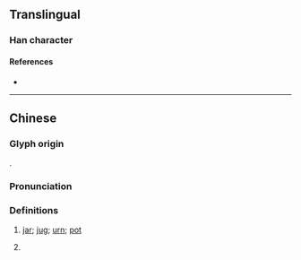 {{character info}}
==Translingual==

===Han character===
{{Han char|rn=98|rad=瓦|as=12|sn=17|four=42717|canj=GHMVN|ids=⿱彭瓦}}

====References====
* {{Han ref|kx=0752.050|dkj=21596|hdz=21431.140|uh=750F|ud=29967|bh=ED72|bd=60786}}

----

==Chinese==
{{zh-forms|alt=㼞,烹-Cantonese colloquial,𨭌-Cantonese colloquial}}

===Glyph origin===
{{Han compound|彭|瓦|ls=psc|c1=p|c2=s|t2=fired earthenware pottery}}.

===Pronunciation===
{{zh-pron
|m=bèng,pèng
|c=paang1,bong3,bong6,paang6,paang4
|c_note=paang1 - colloquial; bong3/bong6 - literary; paang6/paang4 - rare
|g=pang5
|mb=pa̿ng
|w=3ban
|mc=y
|oc=y
|cat=n,c:cls
}}

===Definitions===
{{zh-hanzi}}

# {{lb|zh|dialectal}} [[jar]]; [[jug]]; [[urn]]; [[pot]]
# {{lb|zh|Cantonese}} {{zh-classifier|food in a pot|t=a pot of}}